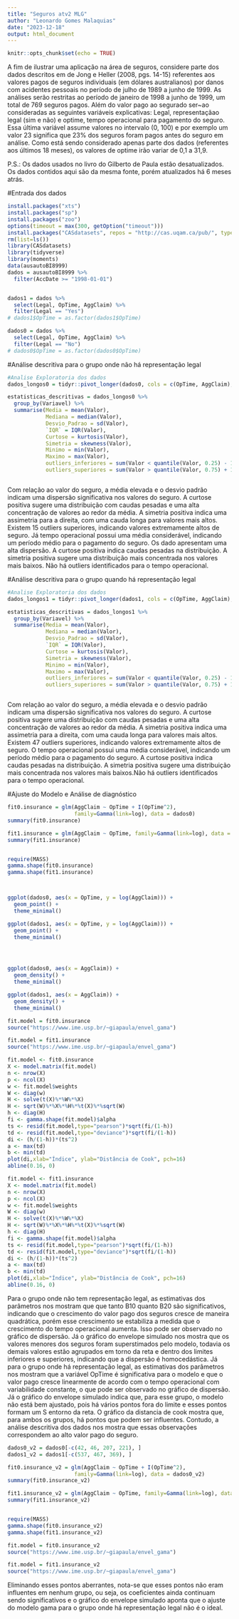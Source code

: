 ---
title: "Seguros atv2 MLG"
author: "Leonardo Gomes Malaquias"
date: "2023-12-18"
output: html_document
---

```{r setup, include=FALSE}
knitr::opts_chunk$set(echo = TRUE)
```

A fim de ilustrar uma aplicação na área de seguros, considere parte dos dados
descritos em de Jong e Heller (2008, pgs. 14-15) referentes aos valores
pagos de seguros individuais (em dólares australianos) por danos com acidentes
pessoais no período de julho de 1989 a junho de 1999. As análises
serão restritas ao período de janeiro de 1998 a junho de 1999, um total de
769 seguros pagos. Além do valor pago ao segurado ser~ao consideradas as seguintes variáveis explicativas: Legal, representaçãao legal (sim e não) e
optime, tempo operacional para pagamento do seguro. Essa última variável
assume valores no intervalo (0, 100) e por exemplo um valor 23 significa que
23% dos seguros foram pagos antes do seguro em análise. Como está sendo
considerado apenas parte dos dados (referentes aos últimos 18 meses), os valores
de optime irão variar de 0,1 a 31,9.

P.S.: Os dados usados no livro do Gilberto de Paula estão desatualizados. Os dados contidos aqui são da mesma fonte, porém atualizados há 6 meses atrás.

#Entrada dos dados
```{r dados, message=FALSE, warning=FALSE}
install.packages("xts")
install.packages("sp")
install.packages("zoo")
options(timeout = max(300, getOption("timeout")))
install.packages("CASdatasets", repos = "http://cas.uqam.ca/pub/", type="source")
rm(list=ls())
library(CASdatasets)
library(tidyverse)
library(moments)
data(ausautoBI8999)
dados = ausautoBI8999 %>%
  filter(AccDate >= "1998-01-01")


dados1 = dados %>%
  select(Legal, OpTime, AggClaim) %>%
  filter(Legal == "Yes")
# dados1$OpTime = as.factor(dados1$OpTime)

dados0 = dados %>%
  select(Legal, OpTime, AggClaim) %>%
  filter(Legal == "No")
# dados0$OpTime = as.factor(dados0$OpTime)


```


#Análise descritiva para o grupo onde não há representação legal
```{r analise descritiva 1, message=FALSE, warning=FALSE}
#Analise Exploratoria dos dados
dados_longos0 = tidyr::pivot_longer(dados0, cols = c(OpTime, AggClaim), names_to = "Variavel", values_to = "Valor")

estatisticas_descritivas = dados_longos0 %>%
  group_by(Variavel) %>%
  summarise(Media = mean(Valor),
            Mediana = median(Valor),
            Desvio_Padrao = sd(Valor),
            `IQR` = IQR(Valor),
            Curtose = kurtosis(Valor),
            Simetria = skewness(Valor),
            Minimo = min(Valor),
            Maximo = max(Valor),
            outliers_inferiores = sum(Valor < quantile(Valor, 0.25) - 1.5 * IQR(Valor)),
            outliers_superiores = sum(Valor > quantile(Valor, 0.75) + 1.5 * IQR(Valor))); estatisticas_descritivas



```
  Com relação ao valor do seguro, a média elevada e o desvio padrão indicam uma dispersão significativa nos valores do seguro. A curtose positiva sugere uma distribuição com caudas pesadas e uma alta concentração de valores ao redor da média. A simetria positiva indica uma assimetria para a direita, com uma cauda longa para valores mais altos. Existem 15 outliers superiores, indicando valores extremamente altos de seguro.
  Já tempo operacional possui uma média considerável, indicando um período médio para o pagamento do seguro. Os dado apresentam uma alta dispersão. A curtose positiva indica caudas pesadas na distribuição. A simetria positiva sugere uma distribuição mais concentrada nos valores mais baixos. Não há outliers identificados para o tempo operacional.



#Análise descritiva para o grupo quando há representação legal
```{r analise descritiva 2, message=FALSE, warning=FALSE}
#Analise Exploratoria dos dados
dados_longos1 = tidyr::pivot_longer(dados1, cols = c(OpTime, AggClaim), names_to = "Variavel", values_to = "Valor")

estatisticas_descritivas = dados_longos1 %>%
  group_by(Variavel) %>%
  summarise(Media = mean(Valor),
            Mediana = median(Valor),
            Desvio_Padrao = sd(Valor),
            `IQR` = IQR(Valor),
            Curtose = kurtosis(Valor),
            Simetria = skewness(Valor),
            Minimo = min(Valor),
            Maximo = max(Valor),
            outliers_inferiores = sum(Valor < quantile(Valor, 0.25) - 1.5 * IQR(Valor)),
            outliers_superiores = sum(Valor > quantile(Valor, 0.75) + 1.5 * IQR(Valor))); estatisticas_descritivas



```

  Com relação ao valor do seguro, a média elevada e o desvio padrão indicam uma dispersão significativa nos valores do seguro. A curtose positiva sugere uma distribuição com caudas pesadas e uma alta concentração de valores ao redor da média. A simetria positiva indica uma assimetria para a direita, com uma cauda longa para valores mais altos. Existem 47 outliers superiores, indicando valores extremamente altos de seguro.
  O tempo operacional possui uma média considerável, indicando um período médio para o pagamento do seguro. A curtose positiva indica caudas pesadas na distribuição. A simetria positiva sugere uma distribuição mais concentrada nos valores mais baixos.Não há outliers identificados para o tempo operacional.
  

#Ajuste do Modelo e Análise de diagnóstico
```{r ajuste do modelo e análise de diagnóstico, message=FALSE, warning=FALSE}
fit0.insurance = glm(AggClaim ~ OpTime + I(OpTime^2),
                     family=Gamma(link=log), data = dados0)
summary(fit0.insurance)

fit1.insurance = glm(AggClaim ~ OpTime, family=Gamma(link=log), data = dados1)
summary(fit1.insurance)


require(MASS)
gamma.shape(fit0.insurance)
gamma.shape(fit1.insurance)



ggplot(dados0, aes(x = OpTime, y = log(AggClaim))) +
  geom_point() +
  theme_minimal()

ggplot(dados1, aes(x = OpTime, y = log(AggClaim))) +
  geom_point() +
  theme_minimal()




ggplot(dados0, aes(x = AggClaim)) +
  geom_density() +
  theme_minimal()

ggplot(dados1, aes(x = AggClaim)) +
  geom_density() +
  theme_minimal()

fit.model = fit0.insurance
source("https://www.ime.usp.br/~giapaula/envel_gama")

fit.model = fit1.insurance
source("https://www.ime.usp.br/~giapaula/envel_gama")

fit.model <- fit0.insurance
X <- model.matrix(fit.model)
n <- nrow(X)
p <- ncol(X)
w <- fit.model$weights
W <- diag(w)
H <- solve(t(X)%*%W%*%X)
H <- sqrt(W)%*%X%*%H%*%t(X)%*%sqrt(W)
h <- diag(H)
fi <- gamma.shape(fit.model)$alpha
ts <- resid(fit.model,type="pearson")*sqrt(fi/(1-h))
td <- resid(fit.model,type="deviance")*sqrt(fi/(1-h))
di <- (h/(1-h))*(ts^2)
a <- max(td)
b <- min(td)
plot(di,xlab="Índice", ylab="Distância de Cook", pch=16)
abline(0.16, 0)

fit.model <- fit1.insurance
X <- model.matrix(fit.model)
n <- nrow(X)
p <- ncol(X)
w <- fit.model$weights
W <- diag(w)
H <- solve(t(X)%*%W%*%X)
H <- sqrt(W)%*%X%*%H%*%t(X)%*%sqrt(W)
h <- diag(H)
fi <- gamma.shape(fit.model)$alpha
ts <- resid(fit.model,type="pearson")*sqrt(fi/(1-h))
td <- resid(fit.model,type="deviance")*sqrt(fi/(1-h))
di <- (h/(1-h))*(ts^2)
a <- max(td)
b <- min(td)
plot(di,xlab="Índice", ylab="Distância de Cook", pch=16)
abline(0.16, 0)


```


  Para o grupo onde não tem representação legal, as estimativas dos parâmetros nos mostram que que tanto B10 quanto B20 são significativos, indicando que o crescimento do valor pago dos seguros cresce de maneira quadrática, porém esse crescimento se estabiliza a medida que o crescimento do tempo operacional aumenta. Isso pode ser observado no gráfico de dispersão. Já o gráfico do envelope simulado nos mostra que os valores menores dos seguros foram superstimados pelo modelo, todavia os demais valores estão agrupados em torno da reta e dentro dos limites inferiores e superiores, indicando que a dispersão é homocedástica.
  Já para o grupo onde há representação legal, as estimativas dos parâmetros nos mostram que a variável OpTime é significativa para o modelo e que o valor pago cresce linearmente de acordo com o tempo operacional com variabilidade constante, o que pode ser observado no gráfico de dispersão. Já o gráfico do envelope simulado indica que, para esse grupo, o modelo não está bem ajustado, pois há vários pontos fora do limite e esses pontos formam um S entorno da reta.
  O gráfico da distancia de cook mostra que, para ambos os grupos, há pontos que podem ser influentes. Contudo, a análise descritiva dos dados nos mostra que essas observações correspondem ao alto valor pago do seguro.
  
```{r ajuste do modelo e análise de diagnóstico sem pontos aberrantes, message=FALSE, warning=FALSE}
dados0_v2 = dados0[-c(42, 46, 207, 221), ]
dados1_v2 = dados1[-c(537, 467, 369), ]

fit0.insurance_v2 = glm(AggClaim ~ OpTime + I(OpTime^2),
                     family=Gamma(link=log), data = dados0_v2)
summary(fit0.insurance_v2)

fit1.insurance_v2 = glm(AggClaim ~ OpTime, family=Gamma(link=log), data = dados1_v2)
summary(fit1.insurance_v2)


require(MASS)
gamma.shape(fit0.insurance_v2)
gamma.shape(fit1.insurance_v2)

fit.model = fit0.insurance_v2
source("https://www.ime.usp.br/~giapaula/envel_gama")

fit.model = fit1.insurance_v2
source("https://www.ime.usp.br/~giapaula/envel_gama")

```
  
  Eliminando esses pontos aberrantes, nota-se que esses pontos não eram influentes em nenhum grupo, ou seja, os coeficientes ainda continuam sendo significativos e o gráfico do envelope simulado aponta que o ajuste do modelo gama para o grupo onde há representação legal não é o ideal.


